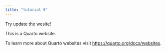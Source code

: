 ```yaml
---
title: "tutorial 9"
---
```


Try update the wesite!

This is a Quarto website.

To learn more about Quarto websites visit <https://quarto.org/docs/websites>.

